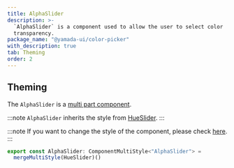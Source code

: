 ```yaml
---
title: AlphaSlider
description: >-
  `AlphaSlider` is a component used to allow the user to select color
  transparency.
package_name: "@yamada-ui/color-picker"
with_description: true
tab: Theming
order: 2
---
```


## Theming

The `AlphaSlider` is a [multi part component](/styled-system/theming/component-styles#multi-part-components).

:::note
`AlphaSlider` inherits the style from [HueSlider](/components/forms/hue-slider).
:::

:::note
If you want to change the style of the component, please check [here](/styled-system/theming/customize-theme#changing-the-style-of-components).
:::

```ts
export const AlphaSlider: ComponentMultiStyle<"AlphaSlider"> =
  mergeMultiStyle(HueSlider)()
```
